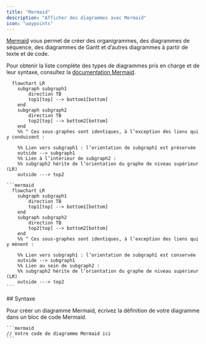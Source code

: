 ```yaml
---
title: "Mermaid"
description: "Afficher des diagrammes avec Mermaid"
icon: "waypoints"
---
```


[Mermaid](https://mermaid.js.org/) vous permet de créer des organigrammes, des diagrammes de séquence, des diagrammes de Gantt et d’autres diagrammes à partir de texte et de code.

Pour obtenir la liste complète des types de diagrammes pris en charge et de leur syntaxe, consultez la [documentation Mermaid](https://mermaid.js.org/intro/).

```mermaid
  flowchart LR
    subgraph subgraph1
        direction TB
        top1[top] --> bottom1[bottom]
    end
    subgraph subgraph2
        direction TB
        top2[top] --> bottom2[bottom]
    end
    %% ^ Ces sous-graphes sont identiques, à l’exception des liens qui y conduisent :

    %% Lien vers subgraph1 : l’orientation de subgraph1 est préservée
    outside --> subgraph1
    %% Lien à l’intérieur de subgraph2 :
    %% subgraph2 hérite de l’orientation du graphe de niveau supérieur (LR)
    outside ---> top2
```

````mdx Exemple de diagramme de flux Mermaid
```mermaid
  flowchart LR
    subgraph subgraph1
        direction TB
        top1[top] --> bottom1[bottom]
    end
    subgraph subgraph2
        direction TB
        top2[top] --> bottom2[bottom]
    end
    %% ^ Ces sous-graphes sont identiques, à l’exception des liens qui y mènent :

    %% Lien vers subgraph1 : l’orientation de subgraph1 est conservée
    outside --> subgraph1
    %% Lien au sein de subgraph2 :
    %% subgraph2 hérite de l’orientation du graphe de niveau supérieur (LR)
    outside ---> top2
```
````


<div id="syntax">
  ## Syntaxe
</div>

Pour créer un diagramme Mermaid, écrivez la définition de votre diagramme dans un bloc de code Mermaid.

````mdx
```mermaid
// Votre code de diagramme Mermaid ici
```
````
